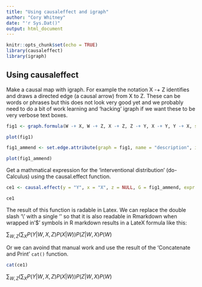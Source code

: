 ```yaml
---
title: "Using causaleffect and igraph"
author: "Cory Whitney"
date: "'r Sys.Dat()"
output: html_document
---
```


```r
knitr::opts_chunk$set(echo = TRUE)
library(causaleffect)
library(igraph)
```

## Using causaleffect

Make a causal map with igraph. For example the notation X -+ Z identifies and draws a directed edge (a causal arrow) from X to Z. These can be words or phrases but this does not look very good yet and we probably need to do a bit of work learning and 'hacking' igraph if we want these to be very verbose text boxes.

```r
fig1 <- graph.formula(W -+ X, W -+ Z, X -+ Z, Z -+ Y, X -+ Y, Y -+ X, simplify = FALSE)

plot(fig1)
```

```r
fig1_ammend <- set.edge.attribute(graph = fig1, name = "description", index = c(5,6), value = "U")

plot(fig1_ammend)
```

Get a mathmatical expression for the 'interventional distribution' (do-Calculus) using the causal.effect function.

```r
ce1 <- causal.effect(y = "Y", x = "X", z = NULL, G = fig1_ammend, expr = TRUE)

ce1
```

The result of this function is radable in Latex. We can replace the double slash '\\' with a single '\' so that it is also readable in Rmarkdown when wrapped in '$' symbols in R markdown results in a LateX formula like this: 

$\sum_{W,Z}\left(\sum_{X}P(Y|W,X,Z)P(X|W)\right)P(Z|W,X)P(W)$

Or we can avoind that manual work and use the result of the 'Concatenate and Print' `cat()` function. 

```r
cat(ce1)
```
$\sum_{W,Z}\left(\sum_{X}P(Y|W,X,Z)P(X|W)\right)P(Z|W,X)P(W)$


